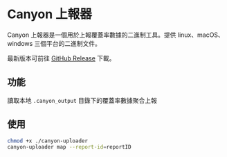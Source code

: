 # Canyon 上報器

Canyon 上報器是一個用於上報覆蓋率數據的二進制工具。提供 linux、macOS、windows 三個平台的二進制文件。

最新版本可前往 [GitHub Release](https://github.com/canyon-project/canyon/releases) 下載。

## 功能

讀取本地 `.canyon_output` 目錄下的覆蓋率數據聚合上報

## 使用

```bash
chmod +x ./canyon-uploader
canyon-uploader map --report-id=reportID
```
